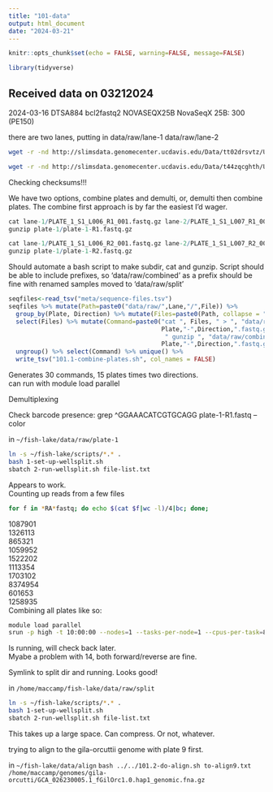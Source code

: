 ```yaml
---
title: "101-data"
output: html_document
date: "2024-03-21"
---
```


```r
knitr::opts_chunk$set(echo = FALSE, warning=FALSE, message=FALSE)
```

```r
library(tidyverse)
```

## Received data on 03212024

2024-03-16	DTSA884	bcl2fastq2	NOVASEQX25B	NovaSeqX 25B: 300 (PE150)    

there are two lanes, putting in data/raw/lane-1 data/raw/lane-2    

```sh
wget -r -nd http://slimsdata.genomecenter.ucdavis.edu/Data/tt02drsvtz/Un_DTSA886/Project_AFSP_TUI_CHUB_RAD_L1/ .

wget -r -nd http://slimsdata.genomecenter.ucdavis.edu/Data/t44zqcghth/Un_DTSA886/Project_AFSP_TUI_CHUB_RAD_L2/ .
```


Checking checksums!!!     

We have two options, combine plates and demulti, or, demulti then combine plates. The combine first approach is by far the easiest I'd wager.

```r
cat lane-1/PLATE_1_S1_L006_R1_001.fastq.gz lane-2/PLATE_1_S1_L007_R1_001.fastq.gz > plate-1/plate-1-R1.fastq.gz
gunzip plate-1/plate-1-R1.fastq.gz

cat lane-1/PLATE_1_S1_L006_R2_001.fastq.gz lane-2/PLATE_1_S1_L007_R2_001.fastq.gz > plate-1/plate-1-R2.fastq.gz
gunzip plate-1/plate-1-R2.fastq.gz
```

Should automate a bash script to make subdir, cat and gunzip. Script should be able to include prefixes, so 'data/raw/combined' as a prefix should be fine with renamed samples moved to 'data/raw/split'       

```r
seqfiles<-read_tsv("meta/sequence-files.tsv")
seqfiles %>% mutate(Path=paste0("data/raw/",Lane,"/",File)) %>%
  group_by(Plate, Direction) %>% mutate(Files=paste0(Path, collapse = " ")) %>%
  select(Files) %>% mutate(Command=paste0("cat ", Files, " > ", "data/raw/combined/",
                                          Plate,"-",Direction,".fastq.gz;",
                                           " gunzip ", "data/raw/combined/",
                                          Plate,"-",Direction,".fastq.gz;")) %>%
  ungroup() %>% select(Command) %>% unique() %>%
  write_tsv("101.1-combine-plates.sh", col_names = FALSE)
```
Generates 30 commands, 15 plates times two directions.    
can run with module load parallel    


Demultiplexing    


Check barcode presence: grep ^GGAAACATCGTGCAGG plate-1-R1.fastq --color

in `~/fish-lake/data/raw/plate-1`     
```sh
ln -s ~/fish-lake/scripts/*.* .
bash 1-set-up-wellsplit.sh
sbatch 2-run-wellsplit.sh file-list.txt
```

Appears to work.     
Counting up reads from a few files 
```sh
for f in *RA*fastq; do echo $(cat $f|wc -l)/4|bc; done;
```
1087901    
1326113    
865321    
1059952    
1522202    
1113354    
1703102    
8374954   
601653    
1258935    
Combining all plates like so:     

```sh
module load parallel
srun -p high -t 10:00:00 --nodes=1 --tasks-per-node=1 --cpus-per-task=8 parallel -j 8 < 101.1-combine-plates.sh
```
Is running, will check back later.    
Myabe a problem with 14, both forward/reverse are fine.    

Symlink to split dir and running. Looks good!

in `/home/maccamp/fish-lake/data/raw/split`     
```sh
ln -s ~/fish-lake/scripts/*.* .
bash 1-set-up-wellsplit.sh
sbatch 2-run-wellsplit.sh file-list.txt
```


This takes up a large space. Can compress.  Or not, whatever.     

trying to align to the gila-orcuttii genome with plate 9 first.    

in `~/fish-lake/data/align` 
`bash ../../101.2-do-align.sh to-align9.txt /home/maccamp/genomes/gila-orcutti/GCA_026230005.1_fGilOrc1.0.hap1_genomic.fna.gz`